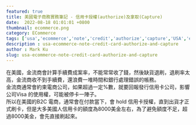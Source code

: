 ```yaml
---
featured: true
title: 美國電子商務實務筆記 - 信用卡授權(authorize)及拿取(Capture)
date:  2022-08-18 01:01:01 +0800
thumbnail: ecommerce.png
category: ECommerce
tags: ['usa','ecommerce','note','credit','authorize','capture','USA','ecommerce']
description : usa-ecommerce-note-credit-card-authorize-and-capture
author : Mark Ku
slug: usa-ecommerce-note-credit-card-authorize-and-capture
---
```

在美國，金流商會計算手續費成案率，不能常常收了錢，然後缺貨退刷，退刷率太高，金流商收不到手續費，還浪費一堆時間和銀行處理錯誤的帳務。  
金流商通常會約束電商公司，如果超過一定%數，就要回報發行信用卡公司，影響公司Visa 的使用權，可能被停卡一陣子。  
所以在美國的B2C 電商，通常會在付款當下，會 hold 信用卡授權，直到出貨才正式刷卡，但是大多美國人信用卡的額度為8000美金左右，為了避免額度不足，超過8000美金，會先直接刷起來。
